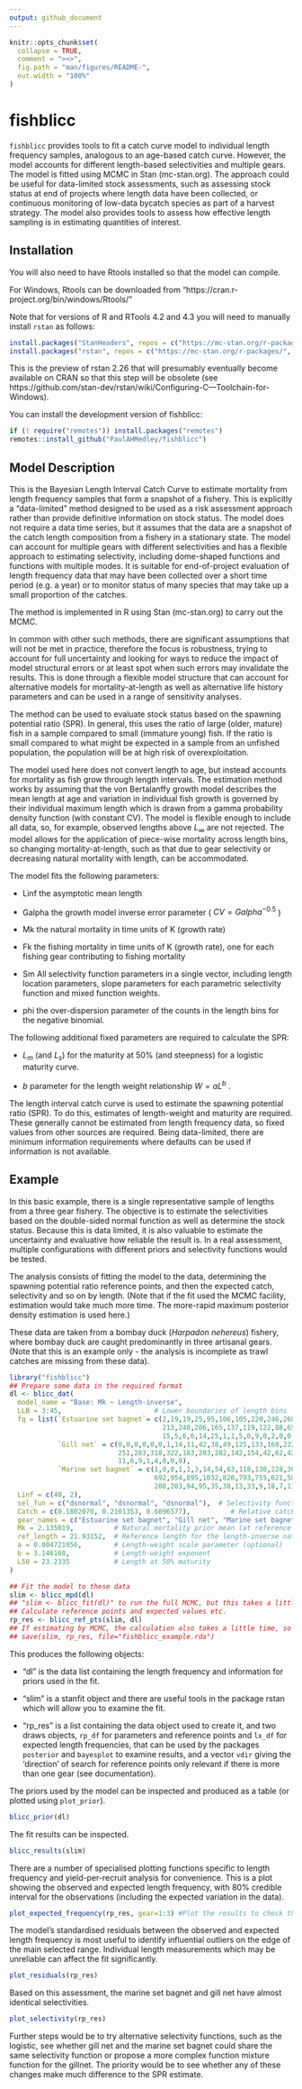 ```yaml
---
output: github_document
---
```


<!-- README.md is generated from README.Rmd. Please edit that file -->

```r
knitr::opts_chunk$set(
  collapse = TRUE,
  comment = "><>",
  fig.path = "man/figures/README-",
  out.width = "100%"
)
```

# fishblicc

<!-- badges: start -->
<!-- badges: end -->

`fishblicc` provides tools to fit a catch curve model to individual length frequency samples, analogous to an age-based catch curve. However, the model accounts for different length-based selectivities and multiple gears. The model is fitted using MCMC in Stan (mc-stan.org). The approach could be useful for data-limited stock assessments, such as assessing stock status at end of projects where length data have been collected, or continuous monitoring of low-data bycatch species as part of a harvest strategy. The model also provides tools to assess how effective length sampling is in estimating quantities of interest.  

## Installation

You will also need to have Rtools installed so that the model can compile. 

For Windows, Rtools can be downloaded from "https://cran.r-project.org/bin/windows/Rtools/"

Note that for versions of R and RTools 4.2 and 4.3 you will need to manually install `rstan` as follows:

``` r
install.packages("StanHeaders", repos = c("https://mc-stan.org/r-packages/", getOption("repos")))
install.packages("rstan", repos = c("https://mc-stan.org/r-packages/", getOption("repos")))
```
This is the preview of rstan 2.26 that will presumably eventually become available on CRAN so that this step will be obsolete (see https://github.com/stan-dev/rstan/wiki/Configuring-C---Toolchain-for-Windows).  

You can install the development version of fishblicc:

``` r
if (! require("remotes")) install.packages("remotes")
remotes::install_github("PaulAHMedley/fishblicc")
```


## Model Description

This is the Bayesian Length Interval Catch Curve to estimate mortality from length frequency samples that form a snapshot of a fishery. This is explicitly a "data-limited" method designed to be used as a risk assessment approach rather than provide definitive information on stock status. The model does not require a data time series, but it assumes that the data are a snapshot of the catch length composition from a fishery in a stationary state. The model can account for multiple gears with different selectivities and has a flexible approach to estimating selectivity, including dome-shaped functions and functions with multiple modes. It is suitable for end-of-project evaluation of length frequency data that may have been collected over a short time period (e.g. a year) or to monitor status of many species that may take up a small proportion of the catches.  

The method is implemented in R using Stan (mc-stan.org) to carry out the MCMC.  

In common with other such methods, there are significant assumptions that will not be met in practice, therefore the focus is robustness, trying to account for full uncertainty and looking for ways to reduce the impact of model structural errors or at least spot when such errors may invalidate the results. This is done through a flexible model structure that can account for alternative models for mortality-at-length as well as alternative life history parameters and can be used in a range of sensitivity analyses.  

The method can be used to evaluate stock status based on the spawning potential ratio (SPR). In general, this uses the ratio of large (older, mature) fish in a sample compared to small (immature young) fish. If the ratio is small compared to what might be expected in a sample from an unfished population, the population will be at high risk of overexploitation.  

The model used here does not convert length to age, but instead accounts for mortality as fish grow through length intervals. The estimation method works by assuming that the von Bertalanffy growth model describes the mean length at age and variation in individual fish growth is governed by their individual maximum length which is drawn from a gamma probability density function (with constant CV). The model is flexible enough to include all data, so, for example, observed lengths above $L_\infty$ are not rejected. The model allows for the application of piece-wise mortality across length bins, so changing mortality-at-length, such as that due to gear selectivity or decreasing natural mortality with length, can be accommodated.  

The model fits the following parameters:

  - Linf the asymptotic mean length  
  
  - Galpha the growth model inverse error parameter ( $CV = Galpha^{-0.5}$ ) 
  
  - Mk the natural mortality in time units of K (growth rate)  
  
  - Fk the fishing mortality in time units of K (growth rate), one for each fishing gear contributing to fishing mortality  
  
  - Sm All selectivity function parameters in a single vector, including length location parameters, slope parameters for each parametric selectivity function and mixed function weights.  
  
  - phi the over-dispersion parameter of the counts in the length bins for the negative binomial.  
  
The following additional fixed parameters are required to calculate the SPR:

  - $L_m$ (and $L_s$) for the maturity at 50% (and steepness) for a logistic maturity curve.  
  
  - $b$ parameter for the length weight relationship $W=aL^b$ .  

The length interval catch curve is used to estimate the spawning potential ratio (SPR). To do this, estimates of length-weight and maturity are required. These generally cannot be estimated from length frequency data, so fixed values from other sources are required. Being data-limited, there are minimum information requirements where defaults can be used if information is not available. 

## Example  

In this basic example, there is a single representative sample of lengths from a three gear fishery. The objective is to estimate the selectivities based on the double-sided normal function as well as determine the stock status. Because this is data limited, it is also valuable to estimate the uncertainty and evaluative how reliable the result is. In a real assessment, multiple configurations with different priors and selectivity functions would be tested. 

The analysis consists of fitting the model to the data, determining the spawning potential ratio reference points, and then the expected catch, selectivity and so on by length. (Note that if the fit used the MCMC facility, estimation would take much more time. The more-rapid maximum posterior density estimation is used here.)  

These data are taken from a bombay duck (_Harpadon nehereus_) fishery, where bombay duck are caught predominantly in three artisanal gears. (Note that this is an example only - the analysis is incomplete as trawl catches are missing from these data).  


```r
library("fishblicc")
## Prepare some data in the required format
dl <- blicc_dat(
  model_name = "Base: Mk ~ Length-inverse",
  LLB = 3:45,                       # Lower boundaries of length bins
  fq = list(`Estuarine set bagnet`= c(2,19,19,25,95,106,105,220,246,268,266,185,274,
                                      213,240,206,165,137,119,122,88,65,43,29,27,15,5,
                                      15,5,6,6,14,25,1,1,5,0,9,0,2,0,0,3),
            `Gill net` = c(0,0,0,0,0,0,1,14,11,42,38,49,125,133,160,222,226,341,195,
                           251,283,318,322,183,203,282,142,154,42,62,42,33,28,15,12,
                           11,6,9,1,4,0,0,0),
            `Marine set bagnet` = c(1,0,0,1,1,3,14,54,63,118,130,228,303,344,532,649,
                                    692,954,895,1032,828,793,755,621,581,472,295,362,
                                    208,203,94,95,35,38,13,33,9,18,7,11,0,2,2)), # frequency data
  Linf = c(40, 2),
  sel_fun = c("dsnormal", "dsnormal", "dsnormal"),  # Selectivity functions
  Catch = c(0.1802070, 0.2101353, 0.6096577),          # Relative catch for each gear
  gear_names = c("Estuarine set bagnet", "Gill net", "Marine set bagnet"),
  Mk = 2.135019,          # Natural mortality prior mean (at reference length)
  ref_length = 21.93152,  # Reference length for the length-inverse natural mortality model
  a = 0.004721956,        # Length-weight scale parameter (optional)
  b = 3.146168,           # Length-weight exponent
  L50 = 23.2335           # Length at 50% maturity
)

## Fit the model to these data 
slim <- blicc_mpd(dl)
## "slim <- blicc_fit(dl)" to run the full MCMC, but this takes a little time to run.
## Calculate reference points and expected values etc.
rp_res <- blicc_ref_pts(slim, dl)
## If estimating by MCMC, the calculation also takes a little time, so it is often best to save the results
## save(slim, rp_res, file="fishblicc_example.rda") 
```

This produces the following objects:  

 - "dl" is the data list containing the length frequency and information for priors used in the fit.  
 
 - "slim" is a stanfit object and there are useful tools in the package rstan which will allow you to examine the fit.  
 
 - "rp_res" is a list containing the data object used to create it, and two draws objects, `rp_df` for parameters and reference points and `lx_df` for expected length frequencies, that can be used by the packages `posterior` and `bayesplot` to examine results, and a vector `vdir` giving the 'direction' of search for reference points only relevant if there is more than one gear (see documentation).  

The priors used by the model can be inspected and produced as a table (or plotted using `plot_prior`).  

```r
blicc_prior(dl) 
```

The fit results can be inspected.  

```r
blicc_results(slim)
```

There are a number of specialised plotting functions specific to length frequency and yield-per-recruit analysis for convenience. This is a plot showing the observed and expected length frequency, with 80% credible interval for the observations (including the expected variation in the data).  

```r
plot_expected_frequency(rp_res, gear=1:3) #Plot the results to check the model fit
```

The model's standardised residuals between the observed and expected length frequency is most useful to identify influential outliers on the edge of the main selected range. Individual length measurements which may be unreliable can affect the fit significantly.  

```r
plot_residuals(rp_res) 
```

Based on this assessment, the marine set bagnet and gill net have almost identical selectivities.  

```r
plot_selectivity(rp_res)
```

Further steps would be to try alternative selectivity functions, such as the logistic, see whether gill net and the marine set bagnet could share the same selectivity function or propose a more complex function mixture function for the gillnet. The priority would be to see whether any of these changes make much difference to the SPR estimate.
